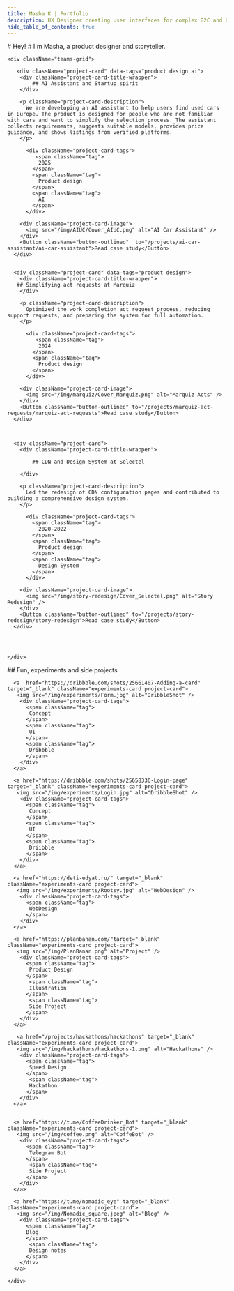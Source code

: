 ```yaml
---
title: Masha K | Portfolio
description: UX Designer creating user interfaces for complex B2C and B2B products in AI, CloudTech, E-com and MarTech
hide_table_of_contents: true
---
```




<div className="container body">
  <section className="section" >
    <div className="bio"> 
      # Hey! 
      # I'm Masha, a <span> product designer </span> and <span>storyteller</span>.
    </div>
  </section>

  <section className="section">

    <div className="teams-grid">
     
       <div className="project-card" data-tags="product design ai">
        <div className="project-card-title-wrapper">
            ## AI Assistant and Startup spirit
        </div>
  
        <p className="project-card-description">
          We are developing an AI assistant to help users find used cars in Europe. The product is designed for people who are not familiar with cars and want to simplify the selection process. The assistant collects requirements, suggests suitable models, provides price guidance, and shows listings from verified platforms.
        </p>
         
          <div className="project-card-tags">
             <span className="tag">
              2025
            </span>
            <span className="tag">
              Product design
            </span>
            <span className="tag">
              AI
            </span>
          </div>
   
        <div className="project-card-image">
          <img src="/img/AIUC/Cover_AIUC.png" alt="AI Car Assistant" />
        </div>
        <Button className="button-outlined"  to="/projects/ai-car-assistant/ai-car-assistant">Read case study</Button>
      </div>
      
     
      <div className="project-card" data-tags="product design">
        <div className="project-card-title-wrapper">
       ## Simplifying act requests at Marquiz
        </div>
      
        <p className="project-card-description">
          Optimized the work completion act request process, reducing support requests, and preparing the system for full automation.
        </p>
       
          <div className="project-card-tags">
             <span className="tag">
              2024
            </span>
            <span className="tag">
              Product design
            </span>
          </div>

        <div className="project-card-image">
          <img src="/img/marquiz/Cover_Marquiz.png" alt="Marquiz Acts" />
        </div>
        <Button className="button-outlined" to="/projects/marquiz-act-requests/marquiz-act-requests">Read case study</Button>
      </div>

    

      <div className="project-card">
        <div className="project-card-title-wrapper">

            ## CDN and Design System at Selectel
 
        </div>
    
        <p className="project-card-description">
          Led the redesign of CDN configuration pages and contributed to building a comprehensive design system. 
        </p>
      
          <div className="project-card-tags">
            <span className="tag">
              2020-2022
            </span>
            <span className="tag">
              Product design
            </span>
            <span className="tag">
              Design System
            </span>
          </div>

        <div className="project-card-image">
          <img src="/img/story-redesign/Cover_Selectel.png" alt="Story Redesign" />
        </div>
        <Button className="button-outlined" to="/projects/story-redesign/story-redesign">Read case study</Button>
      </div>

     

     
    </div>
  </section>


  <section className="section">
     ## Fun, experiments and side projects
    <div className="experiments-grid projects-grid">
   
     
      <a  href="https://dribbble.com/shots/25661407-Adding-a-card" target="_blank" className="experiments-card project-card">
       <img src="/img/experiments/Form.jpg" alt="DribbleShot" />
        <div className="project-card-tags">
          <span className="tag">
           Concept
          </span>
          <span className="tag">
           UI
          </span>
          <span className="tag">
           Dribbble
          </span>
        </div>  
      </a>

      <a href="https://dribbble.com/shots/25658336-Login-page" target="_blank" className="experiments-card project-card">
       <img src="/img/experiments/Login.jpg" alt="DribbleShot" />
        <div className="project-card-tags">
          <span className="tag">
           Concept
          </span>
          <span className="tag">
           UI
          </span>
          <span className="tag">
           Driibble
          </span>
        </div>  
      </a>

      <a href="https://deti-edyat.ru/" target="_blank" className="experiments-card project-card">
       <img src="/img/experiments/Rootsy.jpg" alt="WebDesign" />
        <div className="project-card-tags">
          <span className="tag">
           WebDesign
          </span>  
        </div>  
      </a>

      <a href="https://planbanan.com/"target="_blank" className="experiments-card project-card">
       <img src="/img/PlanBanan.png" alt="Project" />
        <div className="project-card-tags">
          <span className="tag">
           Product Design
          </span>  
           <span className="tag">
           Illustration
          </span>  
           <span className="tag">
           Side Project
          </span>  
        </div>  
      </a>

       <a href="/projects/hackathons/hackathons" target="_blank" className="experiments-card project-card">
       <img src="/img/hackathons/hackathons-1.png" alt="Hackathons" />
        <div className="project-card-tags">
          <span className="tag">
           Speed Design
          </span>  
           <span className="tag">
           Hackathon
          </span>   
        </div>  
      </a>


      <a href="https://t.me/CoffeeDrinker_Bot" target="_blank" className="experiments-card project-card">
       <img src="/img/coffee.png" alt="CoffeBot" />
        <div className="project-card-tags">
          <span className="tag">
           Telegram Bot
          </span>  
           <span className="tag">
           Side Project
          </span>   
        </div>  
      </a>

      <a href="https://t.me/nomadic_eye" target="_blank" className="experiments-card project-card">
       <img src="/img/Nomadic_square.jpeg" alt="Blog" />
        <div className="project-card-tags">
          <span className="tag">
          Blog
          </span>  
           <span className="tag">
           Design notes
          </span>   
        </div>  
      </a>

    </div>
  </section>

</div>
<Footer />